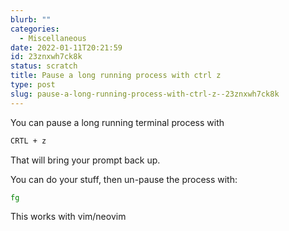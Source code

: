```yaml
---
blurb: ""
categories:
  - Miscellaneous
date: 2022-01-11T20:21:59
id: 23znxwh7ck8k
status: scratch
title: Pause a long running process with ctrl z
type: post
slug: pause-a-long-running-process-with-ctrl-z--23znxwh7ck8k
---
```


You can pause a long running terminal process with

```bash
CRTL + z
```

That will bring your prompt back up. 

You can do your stuff, then un-pause the process with:

```bash
fg
```

This works with vim/neovim

